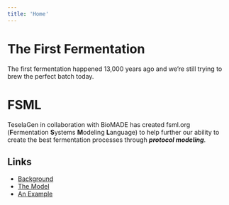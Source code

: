 ```yaml
---
title: 'Home'
---
```


# The First Fermentation

The first fermentation happened 13,000 years ago and we’re still trying to brew the perfect batch today.

# FSML

TeselaGen in collaboration with BioMADE has created fsml.org (**F**ermentation **S**ystems **M**odeling **L**anguage) to help further our ability to create the best fermentation processes through _**protocol modeling**_.

## Links

- [Background](/background)
- [The Model](/model)
- [An Example](/examples/pdf-yaml-example)